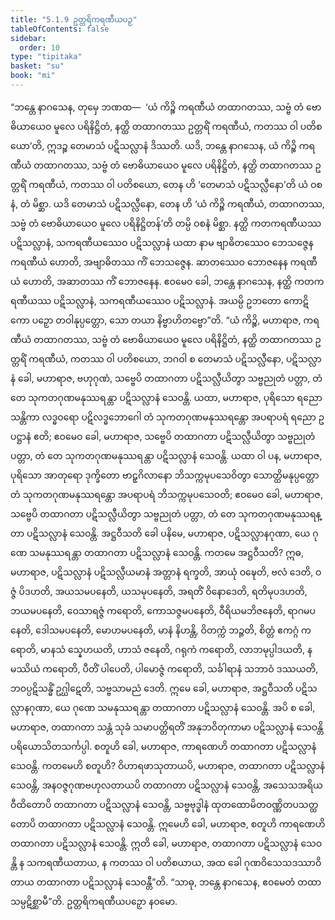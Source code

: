 ```yaml
---
title: "5.1.9 ဥတ္တရိကရဏီယပဉှ"
tableOfContents: false
sidebar:
  order: 10
type: "tipitaka"
basket: "su"
book: "mi"
---
```



<DynamicBreadcrumb />

<Division number="128" book="mi">

<Paragraph number="665" book="mi">
“ဘန္တေ နာဂသေန, တုမှေ ဘဏထ—  ‘ယံ ကိဉ္စိ ကရဏီယံ တထာဂတဿ, သဗ္ဗံ တံ ဗောဓိယာယေဝ မူလေ ပရိနိဋ္ဌိတံ, နတ္ထိ တထာဂတဿ ဥတ္တရိံ ကရဏီယံ, ကတဿ ဝါ ပတိစယော’တိ, ဣဒဉ္စ တေမာသံ ပဋိသလ္လာနံ ဒိဿတိ. ယဒိ, ဘန္တေ နာဂသေန, ယံ ကိဉ္စိ ကရဏီယံ တထာဂတဿ, သဗ္ဗံ တံ ဗောဓိယာယေဝ မူလေ ပရိနိဋ္ဌိတံ, နတ္ထိ တထာဂတဿ ဥတ္တရိံ ကရဏီယံ, ကတဿ ဝါ ပတိစယော, တေန ဟိ ‘တေမာသံ ပဋိသလ္လီနော’တိ ယံ ဝစနံ, တံ မိစ္ဆာ. ယဒိ တေမာသံ ပဋိသလ္လီနော, တေန ဟိ ‘ယံ ကိဉ္စိ ကရဏီယံ, တထာဂတဿ, သဗ္ဗံ တံ ဗောဓိယာယေဝ မူလေ ပရိနိဋ္ဌိတန်’တိ တမ္ပိ ဝစနံ မိစ္ဆာ. နတ္ထိ ကတကရဏီယဿ ပဋိသလ္လာနံ, သကရဏီယဿေဝ ပဋိသလ္လာနံ ယထာ နာမ ဗျာဓိတဿေဝ ဘေသဇ္ဇေန ကရဏီယံ ဟောတိ, အဗျာဓိတဿ ကိံ ဘေသဇ္ဇေန. ဆာတဿေဝ ဘောဇနေန ကရဏီယံ ဟောတိ, အဆာတဿ ကိံ ဘောဇနေန. ဧဝမေဝ ခေါ, ဘန္တေ နာဂသေန, နတ္ထိ ကတကရဏီယဿ ပဋိသလ္လာနံ, သကရဏီယဿေဝ ပဋိသလ္လာနံ. အယမ္ပိ ဥဘတော ကောဋိကော ပဉှော တဝါနုပ္ပတ္တော, သော တယာ နိဗ္ဗာဟိတဗ္ဗော”တိ.
</Paragraph>

<Paragraph number="666" book="mi">
“ယံ ကိဉ္စိ, မဟာရာဇ, ကရဏီယံ တထာဂတဿ, သဗ္ဗံ တံ ဗောဓိယာယေဝ မူလေ ပရိနိဋ္ဌိတံ, နတ္ထိ တထာဂတဿ ဥတ္တရိံ ကရဏီယံ, ကတဿ ဝါ ပတိစယော, ဘဂဝါ စ တေမာသံ ပဋိသလ္လီနော, ပဋိသလ္လာနံ ခေါ, မဟာရာဇ, ဗဟုဂုဏံ, သဗ္ဗေပိ တထာဂတာ ပဋိသလ္လီယိတွာ သဗ္ဗညုတံ ပတ္တာ, တံ တေ သုကတဂုဏမနုဿရန္တာ ပဋိသလ္လာနံ သေဝန္တိ. ယထာ, မဟာရာဇ, ပုရိသော ရညော သန္တိကာ လဒ္ဓဝရော ပဋိလဒ္ဓဘောဂေါ တံ သုကတဂုဏမနုဿရန္တော အပရာပရံ ရညော ဥပဋ္ဌာနံ ဧတိ; ဧဝမေဝ ခေါ, မဟာရာဇ, သဗ္ဗေပိ တထာဂတာ ပဋိသလ္လီယိတွာ သဗ္ဗညုတံ ပတ္တာ, တံ တေ သုကတဂုဏမနုဿရန္တာ ပဋိသလ္လာနံ သေဝန္တိ.
</Paragraph>

<Paragraph number="667" book="mi">
ယထာ ဝါ ပန, မဟာရာဇ, ပုရိသော အာတုရော ဒုက္ခိတော ဗာဠှဂိလာနော ဘိသက္ကမုပသေဝိတွာ သောတ္ထိမနုပ္ပတ္တော တံ သုကတဂုဏမနုဿရန္တော အပရာပရံ ဘိသက္ကမုပသေဝတိ; ဧဝမေဝ ခေါ, မဟာရာဇ, သဗ္ဗေပိ တထာဂတာ ပဋိသလ္လီယိတွာ သဗ္ဗညုတံ ပတ္တာ, တံ တေ သုကတဂုဏမနုဿရန္တာ ပဋိသလ္လာနံ သေဝန္တိ.
</Paragraph>

<Paragraph number="668" book="mi">
အဋ္ဌဝီသတိ ခေါ ပနိမေ, မဟာရာဇ, ပဋိသလ္လာနဂုဏာ, ယေ ဂုဏေ သမနုဿရန္တာ တထာဂတာ ပဋိသလ္လာနံ သေဝန္တိ. ကတမေ အဋ္ဌဝီသတိ? ဣဓ, မဟာရာဇ, ပဋိသလ္လာနံ ပဋိသလ္လီယမာနံ အတ္တာနံ ရက္ခတိ, အာယုံ ဝဍ္ဎေတိ, ဗလံ ဒေတိ, ဝဇ္ဇံ ပိဒဟတိ, အယသမပနေတိ, ယသမုပနေတိ, အရတိံ ဝိနောဒေတိ, ရတိမုပဒဟတိ, ဘယမပနေတိ, ဝေသာရဇ္ဇံ ကရောတိ, ကောသဇ္ဇမပနေတိ, ဝီရိယမဘိဇနေတိ, ရာဂမပနေတိ, ဒေါသမပနေတိ, မောဟမပနေတိ, မာနံ နိဟန္တိ, ဝိတက္ကံ ဘဉ္ဇတိ, စိတ္တံ ဧကဂ္ဂံ ကရောတိ, မာနသံ သ္နေဟယတိ, ဟာသံ ဇနေတိ, ဂရုကံ ကရောတိ, လာဘမုပ္ပါဒယတိ, နမဿိယံ ကရောတိ, ပီတိံ ပါပေတိ, ပါမောဇ္ဇံ ကရောတိ, သင်္ခါရာနံ သဘာဝံ ဒဿယတိ, ဘဝပ္ပဋိသန္ဓိံ ဥဂ္ဃါဋေတိ, သဗ္ဗသာမညံ ဒေတိ. ဣမေ ခေါ, မဟာရာဇ, အဋ္ဌဝီသတိ ပဋိသလ္လာနဂုဏာ, ယေ ဂုဏေ သမနုဿရန္တာ တထာဂတာ ပဋိသလ္လာနံ သေဝန္တိ.
</Paragraph>

<Paragraph number="669" book="mi">
အပိ စ ခေါ, မဟာရာဇ, တထာဂတာ သန္တံ သုခံ သမာပတ္တိရတိံ အနုဘဝိတုကာမာ ပဋိသလ္လာနံ သေဝန္တိ ပရိယောသိတသင်္ကပ္ပါ. စတူဟိ ခေါ, မဟာရာဇ, ကာရဏေဟိ တထာဂတာ ပဋိသလ္လာနံ သေဝန္တိ. ကတမေဟိ စတူဟိ? ဝိဟာရဖာသုတာယပိ, မဟာရာဇ, တထာဂတာ ပဋိသလ္လာနံ သေဝန္တိ, အနဝဇ္ဇဂုဏဗဟုလတာယပိ တထာဂတာ ပဋိသလ္လာနံ သေဝန္တိ, အသေသအရိယဝီထိတောပိ တထာဂတာ ပဋိသလ္လာနံ သေဝန္တိ, သဗ္ဗဗုဒ္ဓါနံ ထုတထောမိတဝဏ္ဏိတပသတ္ထတောပိ တထာဂတာ ပဋိသလ္လာနံ သေဝန္တိ. ဣမေဟိ ခေါ, မဟာရာဇ, စတူဟိ ကာရဏေဟိ တထာဂတာ ပဋိသလ္လာနံ သေဝန္တိ. ဣတိ ခေါ, မဟာရာဇ, တထာဂတာ ပဋိသလ္လာနံ သေဝန္တိ န သကရဏီယတာယ, န ကတဿ ဝါ ပတိစယာယ, အထ ခေါ ဂုဏဝိသေသဒဿာဝိတာယ တထာဂတာ ပဋိသလ္လာနံ သေဝန္တီ”တိ. “သာဓု, ဘန္တေ နာဂသေန, ဧဝမေတံ တထာ သမ္ပဋိစ္ဆာမီ”တိ.

</Paragraph>
</Division>

<Paragraph number="670" type="center" book="mi">
ဥတ္တရိကရဏီယပဉှော နဝမော.
</Paragraph>